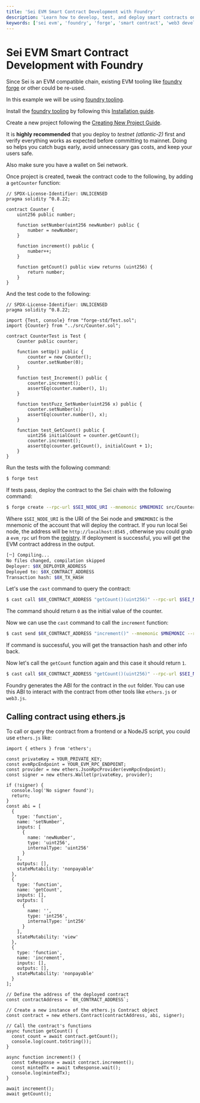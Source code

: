 ```yaml
---
title: 'Sei EVM Smart Contract Development with Foundry'
description: 'Learn how to develop, test, and deploy smart contracts on Sei EVM using Foundry, with step-by-step examples of contract creation, testing, deployment, and interaction using both CLI and ethers.js.'
keywords: ['sei evm', 'foundry', 'forge', 'smart contract', 'web3 development']
---
```



# Sei EVM Smart Contract Development with Foundry

Since Sei is an EVM compatible chain, existing EVM tooling like [foundry forge](https://book.getfoundry.sh/) or other could be re-used.

In this example we will be using [foundry tooling](https://book.getfoundry.sh/).

Install the [foundry tooling](https://book.getfoundry.sh/) by following this [Installation guide](https://book.getfoundry.sh/getting-started/installation.html).

Create a new project following the [Creating New Project Guide](https://book.getfoundry.sh/projects/creating-a-new-project).

<Callout emoji="🚀" title="Deploy to Testnet First">
  It is <strong>highly recommended</strong> that you deploy to <em>testnet (atlantic-2)</em> first and verify everything works as expected before committing to mainnet. Doing so helps you catch bugs early, avoid unnecessary gas costs, and keep your users safe.
</Callout>

Also make sure you have a wallet on Sei network.

Once project is created, tweak the contract code to the following, by adding a `getCounter` function:

```solidity copy
// SPDX-License-Identifier: UNLICENSED
pragma solidity ^0.8.22;

contract Counter {
    uint256 public number;

    function setNumber(uint256 newNumber) public {
        number = newNumber;
    }

    function increment() public {
        number++;
    }

    function getCount() public view returns (uint256) {
        return number;
    }
}

```

And the test code to the following:

```solidity copy
// SPDX-License-Identifier: UNLICENSED
pragma solidity ^0.8.22;

import {Test, console} from "forge-std/Test.sol";
import {Counter} from "../src/Counter.sol";

contract CounterTest is Test {
    Counter public counter;

    function setUp() public {
        counter = new Counter();
        counter.setNumber(0);
    }

    function test_Increment() public {
        counter.increment();
        assertEq(counter.number(), 1);
    }

    function testFuzz_SetNumber(uint256 x) public {
        counter.setNumber(x);
        assertEq(counter.number(), x);
    }

    function test_GetCount() public {
        uint256 initialCount = counter.getCount();
        counter.increment();
        assertEq(counter.getCount(), initialCount + 1);
    }
}
```

Run the tests with the following command:

```bash copy
$ forge test
```

If tests pass, deploy the contract to the Sei chain with the following command:

```bash copy
$ forge create --rpc-url $SEI_NODE_URI --mnemonic $MNEMONIC src/Counter.sol:Counter --broadcast
```

Where `$SEI_NODE_URI` is the URI of the Sei node and `$MNEMONIC` is the mnemonic of the account that will deploy the contract. If you run local Sei node, the address will be `http://localhost:8545` , otherwise you could grab a `evm_rpc` url from the [registry](https://github.com/sei-protocol/chain-registry/blob/main/chains.json). If deployment is successful, you will get the EVM contract address in the output.

```bash copy
[⠒] Compiling...
No files changed, compilation skipped
Deployer: $0X_DEPLOYER_ADDRESS
Deployed to: $0X_CONTRACT_ADDRESS
Transaction hash: $0X_TX_HASH
```

Let's use the `cast` command to query the contract:

```bash copy
$ cast call $0X_CONTRACT_ADDRESS "getCount()(uint256)" --rpc-url $SEI_NODE_URI
```

The command should return `0` as the initial value of the counter.

Now we can use the `cast` command to call the `increment` function:

```bash copy
$ cast send $0X_CONTRACT_ADDRESS "increment()" --mnemonic $MNEMONIC --rpc-url $SEI_NODE_URI
```

If command is successful, you will get the transaction hash and other info back.

Now let's call the `getCount` function again and this case it should return `1`.

```bash copy
$ cast call $0X_CONTRACT_ADDRESS "getCount()(uint256)" --rpc-url $SEI_NODE_URI
```

<Callout type="info">Foundry generates the ABI for the contract in the `out` folder. You can use this ABI to interact with the contract from other tools like `ethers.js` or `web3.js`.</Callout>

## Calling contract using ethers.js

To call or query the contract from a frontend or a NodeJS script, you could use `ethers.js` like:

```tsx copy
import { ethers } from 'ethers';

const privateKey = YOUR_PRIVATE_KEY;
const evmRpcEndpoint = YOUR_EVM_RPC_ENDPOINT;
const provider = new ethers.JsonRpcProvider(evmRpcEndpoint);
const signer = new ethers.Wallet(privateKey, provider);

if (!signer) {
  console.log('No signer found');
  return;
}
const abi = [
  {
    type: 'function',
    name: 'setNumber',
    inputs: [
      {
        name: 'newNumber',
        type: 'uint256',
        internalType: 'uint256'
      }
    ],
    outputs: [],
    stateMutability: 'nonpayable'
  },
  {
    type: 'function',
    name: 'getCount',
    inputs: [],
    outputs: [
      {
        name: '',
        type: 'int256',
        internalType: 'int256'
      }
    ],
    stateMutability: 'view'
  },
  {
    type: 'function',
    name: 'increment',
    inputs: [],
    outputs: [],
    stateMutability: 'nonpayable'
  }
];

// Define the address of the deployed contract
const contractAddress = `0X_CONTRACT_ADDRESS`;

// Create a new instance of the ethers.js Contract object
const contract = new ethers.Contract(contractAddress, abi, signer);

// Call the contract's functions
async function getCount() {
  const count = await contract.getCount();
  console.log(count.toString());
}

async function increment() {
  const txResponse = await contract.increment();
  const mintedTx = await txResponse.wait();
  console.log(mintedTx);
}

await increment();
await getCount();
```
